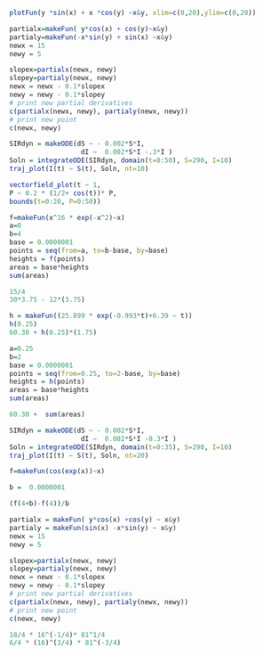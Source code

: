 

```r
plotFun(y *sin(x) + x *cos(y) ~x&y, xlim=c(0,20),ylim=c(0,20))
```


```r
partialx=makeFun( y*cos(x) + cos(y)~x&y)
partialy=makeFun(-x*sin(y) + sin(x) ~x&y)
newx = 15
newy = 5
```

```r
slopex=partialx(newx, newy)
slopey=partialy(newx, newy)
newx = newx - 0.1*slopex
newy = newy - 0.1*slopey
# print new partial derivatives
c(partialx(newx, newy), partialy(newx, newy))
# print new point
c(newx, newy)
```





```r
SIRdyn = makeODE(dS ~ - 0.002*S*I, 
                  dI ~  0.002*S*I -.3*I )
Soln = integrateODE(SIRdyn, domain(t=0:50), S=290, I=10)
traj_plot(I(t) ~ S(t), Soln, nt=10)
```



```r
vectorfield_plot(t ~ 1,
P ~ 0.2 * (1/2+ cos(t))* P,
bounds(t=0:20, P=0:50))
```



```r

f=makeFun(x^16 * exp(-x^2)~x)
a=0
b=4
base = 0.0000001
points = seq(from=a, to=b-base, by=base)
heights = f(points)
areas = base*heights
sum(areas)

```

```r
15/4
30*3.75 - 12*(3.75)
```

```r
h = makeFun((25.899 * exp(-0.993*t)+6.39 ~ t))
h(0.25)
60.30 + h(0.25)*(1.75)
```

```r

a=0.25
b=2
base = 0.0000001
points = seq(from=0.25, to=2-base, by=base)
heights = h(points)
areas = base*heights
sum(areas)

60.30 +  sum(areas)

```


```r
SIRdyn = makeODE(dS ~ - 0.002*S*I, 
                  dI ~  0.002*S*I -0.3*I )
Soln = integrateODE(SIRdyn, domain(t=0:35), S=290, I=10)
traj_plot(I(t) ~ S(t), Soln, nt=20)
```



```r
f=makeFun(cos(exp(x))~x)

b =  0.0000001

(f(4+b)-f(4))/b

```



```r
partialx = makeFun( y*cos(x) +cos(y) ~ x&y)
partialy = makeFun(sin(x) -x*sin(y) ~ x&y)
newx = 15
newy = 5
```


```r
slopex=partialx(newx, newy)
slopey=partialy(newx, newy)
newx = newx - 0.1*slopex
newy = newy - 0.1*slopey
# print new partial derivatives
c(partialx(newx, newy), partialy(newx, newy))
# print new point
c(newx, newy)
```

```r
18/4 * 16^(-1/4)* 81^1/4
6/4 * (16)^(3/4) * 81^(-3/4)
```

